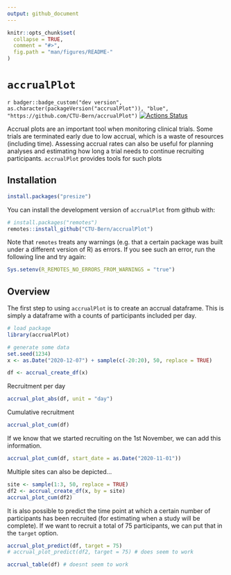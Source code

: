 ```yaml
---
output: github_document
---
```


<!-- README.md is generated from README.Rmd. Please edit that file -->

```r
knitr::opts_chunk$set(
  collapse = TRUE,
  comment = "#>",
  fig.path = "man/figures/README-"
)
```

# `accrualPlot`


<!-- [![](https://www.r-pkg.org/badges/version/accrualPlot?color=green)](https://cran.r-project.org/package=accrualPlot)  -->
`r badger::badge_custom("dev version", as.character(packageVersion("accrualPlot")), "blue", "https://github.com/CTU-Bern/accrualPlot")`
<!-- ![travis](https://travis-ci.com/CTU-Bern/presize.svg?branch=master) -->
<!-- [![AppVeyor Build Status](https://ci.appveyor.com/api/projects/status/github/CTU-Bern/presize?branch=master&svg=true)](https://ci.appveyor.com/project/CTU-Bern/presize) -->
[![Actions Status](https://github.com/CTU-Bern/presize/workflows/R-CMD-check/badge.svg)](https://github.com/CTU-Bern/presize/actions)
<!-- [![codecov](https://codecov.io/github/CTU-Bern/accrualPlot/branch/master/graphs/badge.svg)](https://codecov.io/github/CTU-Bern/accrualPlot) -->

Accrual plots are an important tool when monitoring clinical trials. Some trials are terminated early due to low accrual, which is a waste of resources (including time). Assessing accrual rates can also be useful for planning analyses and estimating how long a trial needs to continue recruiting participants.  `accrualPlot` provides tools for such plots

## Installation

<!-- `accrualPlot` can be installed from CRAN in the usual manner: -->

```r
install.packages("presize")
```


You can install the development version of `accrualPlot` from github with:

```r
# install.packages("remotes")
remotes::install_github("CTU-Bern/accrualPlot")
```

Note that `remotes` treats any warnings (e.g. that a certain package was built under a different version of R) as errors. If you see such an error, run the following line and try again:

```r
Sys.setenv(R_REMOTES_NO_ERRORS_FROM_WARNINGS = "true")
```

## Overview
The first step to using `accrualPlot` is to create an accrual dataframe. This is simply a dataframe with a counts of participants included per day.


```r
# load package
library(accrualPlot)

# generate some data
set.seed(1234)
x <- as.Date("2020-12-07") + sample(c(-20:20), 50, replace = TRUE)

df <- accrual_create_df(x)

```

Recruitment per day
```r
accrual_plot_abs(df, unit = "day")
```

Cumulative recruitment
```r
accrual_plot_cum(df)
```

If we know that we started recruiting on the 1st November, we can add this information.
```r
accrual_plot_cum(df, start_date = as.Date("2020-11-01"))
```

Multiple sites can also be depicted...
```r
site <- sample(1:3, 50, replace = TRUE)
df2 <- accrual_create_df(x, by = site)
accrual_plot_cum(df2)
```

It is also possible to predict the time point at which a certain number of participants has been recruited (for estimating when a study will be complete). If we want to recruit a total of 75 participants, we can put that in the `target` option. 

```r
accrual_plot_predict(df, target = 75)
# accrual_plot_predict(df2, target = 75) # does seem to work
```

```r
accrual_table(df) # doesnt seem to work
```



